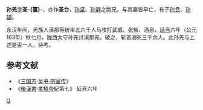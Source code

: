 '''孙羌'''[[表字|字]]'''圣-{臺}-'''，亦作'''圣台'''，[[孙坚|孙坚]]、[[孙静|孙静]]之胞兄。与其妻皆早亡，有子[[孙贲|孙贲]]、[[孙辅|孙辅]]。

东汉年间，羌族人滇那等统率五六千人马攻打武威、张掖、酒泉，[[延熹|延熹]]六年（公元163年）秋七月，陇西太守孙羌讨滇那羌，破之，斩首溺死三千余人。此孙羌与上述是否一人，待考。

{{familytree/start}}
{{familytree|border=1 | AAA |v| BBB |v| CCC |-| DDD |v| EEE | AAA=[[孙钟|孙钟]]|BBB=[[孫羌|孫羌]] |CCC=[[孫賁|孫賁]] |DDD=[[孫鄰|孫鄰]] |EEE=[[孫苗|孫苗]]}}
{{familytree|border=1 | | | |!| | | |!| | | | | | | |!| | | | }}
{{familytree|border=1 | | | |!| | | |`| FFF | | | | |)| GGG | FFF=[[孫輔|孫輔]] |GGG=[[孫述|孫述]]}}
{{familytree|border=1 | | | |!| | | | | | | | | | | |!| | | | }}
{{familytree|border=1 | | | |)| HHH | | | | | | | | |)| III | HHH=[[孙坚_(东吴)|孫堅]] |III=[[孙震_(三国)|孫震]]}}
{{familytree|border=1 | | | |!| | | | | | | | | | | |!| | | | }}
{{familytree|border=1 | | | |!| | | | | | | | | | | |`| JJJ | JJJ=[[孫歆|孫歆]]}}
{{familytree|border=1 | | | |!| | | | | | | | | | | | | | | | }}
{{familytree|border=1 | | | |`| KKK | | | | | | | | | | | | | KKK=[[孫静|孫静]]}}
{{familytree/end}}

== 参考文献 ==
*《[[三国志|三国志]]·[[s:三國志/卷51#孫賁|吴书·宗室传]]》
*《[[後漢書|後漢書]]·[[漢桓帝|孝桓帝]]紀第七》 延熹六年
[[Category:孙姓|Q]]